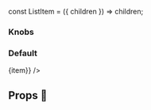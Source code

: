 

const ListItem = ({ children }) => children;

<Meta title="Molecules/Search" component={SearchVanilla} />

### Knobs
<Preview>
  <Story name="Knobs">
  <SearchVanilla
      {...defaultConfig}
      className={`hide-default-sample ${defaultConfig.className}`}
    />
  </Story>
</Preview>

### Default
<Preview>
  <Story name="Default">
  <Search {...defaultConfig} renderListItem={(item) => <ListItem key={item}>{item}</ListItem>} />
  </Story>
</Preview>


## Props 🔧

<Props of={SearchVanilla} />

